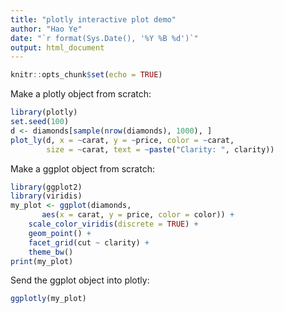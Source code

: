 ```yaml
---
title: "plotly interactive plot demo"
author: "Hao Ye"
date: "`r format(Sys.Date(), '%Y %B %d')`"
output: html_document
---
```


```r
knitr::opts_chunk$set(echo = TRUE)
```

Make a plotly object from scratch:
```r
library(plotly)
set.seed(100)
d <- diamonds[sample(nrow(diamonds), 1000), ]
plot_ly(d, x = ~carat, y = ~price, color = ~carat,
        size = ~carat, text = ~paste("Clarity: ", clarity))
```

Make a ggplot object from scratch:
```r
library(ggplot2)
library(viridis)
my_plot <- ggplot(diamonds, 
       aes(x = carat, y = price, color = color)) + 
    scale_color_viridis(discrete = TRUE) + 
    geom_point() + 
    facet_grid(cut ~ clarity) + 
    theme_bw()
print(my_plot)
```

Send the ggplot object into plotly:
```r
ggplotly(my_plot)
```

